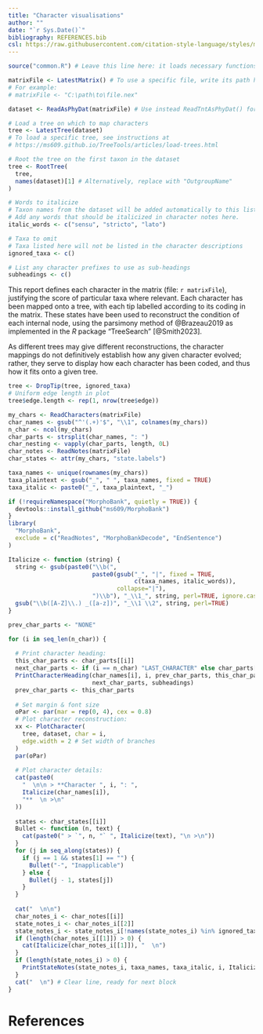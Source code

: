 ```yaml
---
title: "Character visualisations"
author: ""
date: "`r Sys.Date()`"
bibliography: REFERENCES.bib
csl: https://raw.githubusercontent.com/citation-style-language/styles/master/apa-old-doi-prefix.csl
---
```


<!--

This document can be compiled into a PDF, HTML or MS Word document by clicking
the "knit" button that appears when the file is opened in RStudio
(https://posit.co/downloads/)

Modify the file for your purposes by editing the code block below.

-->

```r
source("common.R") # Leave this line here: it loads necessary functions

matrixFile <- LatestMatrix() # To use a specific file, write its path here
# For example: 
# matrixFile <- "C:\path\to\file.nex"

dataset <- ReadAsPhyDat(matrixFile) # Use instead ReadTntAsPhyDat() for .tnt files

# Load a tree on which to map characters
tree <- LatestTree(dataset)
# To load a specific tree, see instructions at 
# https://ms609.github.io/TreeTools/articles/load-trees.html

# Root the tree on the first taxon in the dataset
tree <- RootTree(
  tree,
  names(dataset)[1] # Alternatively, replace with "OutgroupName"
)

# Words to italicize
# Taxon names from the dataset will be added automatically to this list
# Add any words that should be italicized in character notes here.
italic_words <- c("sensu", "stricto", "lato")

# Taxa to omit
# Taxa listed here will not be listed in the character descriptions
ignored_taxa <- c()

# List any character prefixes to use as sub-headings
subheadings <- c()
```

This report defines each character in the matrix (file: ``r matrixFile``),
justifying the score of particular taxa where relevant.
Each character has been mapped onto a tree, with each tip labelled according to
its coding in the matrix.
These states have been used to reconstruct the condition of each internal node,
using the parsimony method of @Brazeau2019 as implemented in the _R_ package
"TreeSearch" [@Smith2023].

As different trees may give different reconstructions, the character mappings 
do not definitively establish how any given character evolved; rather, they
serve to display how each character has been coded, and thus how it fits
onto a given tree.
```R
tree <- DropTip(tree, ignored_taxa)
# Uniform edge length in plot
tree$edge.length <- rep(1, nrow(tree$edge))
```

```R
my_chars <- ReadCharacters(matrixFile)
char_names <- gsub("^'(.+)'$", "\\1", colnames(my_chars))
n_char <- ncol(my_chars)
char_parts <- strsplit(char_names, ": ")
char_nesting <- vapply(char_parts, length, 0L)
char_notes <- ReadNotes(matrixFile)
char_states <- attr(my_chars, "state.labels")

taxa_names <- unique(rownames(my_chars))
taxa_plaintext <- gsub("_", " ", taxa_names, fixed = TRUE)
taxa_italic <- paste0("_", taxa_plaintext, "_")
```

```R
if (!requireNamespace("MorphoBank", quietly = TRUE)) {
  devtools::install_github("ms609/MorphoBank")
}
library(
  "MorphoBank",
  exclude = c("ReadNotes", "MorphoBankDecode", "EndSentence")
)

Italicize <- function (string) {
  string <- gsub(paste0("\\b(",
                        paste0(gsub("_", "|", fixed = TRUE,
                                    c(taxa_names, italic_words)),
                               collapse="|"),
                        ")\\b"), "_\\1_", string, perl=TRUE, ignore.case=FALSE)
  gsub("\\b([A-Z]\\.) _([a-z])", "_\\1 \\2", string, perl=TRUE)
}
```

```R
prev_char_parts <- "NONE"

for (i in seq_len(n_char)) {
  
  # Print character heading:
  this_char_parts <- char_parts[[i]]
  next_char_parts <- if (i == n_char) "LAST_CHARACTER" else char_parts[[i + 1L]]
  PrintCharacterHeading(char_names[i], i, prev_char_parts, this_char_parts, 
                        next_char_parts, subheadings)
  prev_char_parts <- this_char_parts
  
  # Set margin & font size
  oPar <- par(mar = rep(0, 4), cex = 0.8)
  # Plot character reconstruction:
  xx <- PlotCharacter(
    tree, dataset, char = i,
    edge.width = 2 # Set width of branches
  )
  par(oPar)
  
  # Plot character details:
  cat(paste0(
    "  \n\n > **Character ", i, ": ",
    Italicize(char_names[i]),
    "**  \n >\n"
  ))
  
  states <- char_states[[i]]
  Bullet <- function (n, text) {
    cat(paste0(" > `", n, "` ", Italicize(text), "\n >\n"))
  }
  for (j in seq_along(states)) {
    if (j == 1 && states[1] == "") {
      Bullet("-", "Inapplicable")
    } else {
      Bullet(j - 1, states[j])
    }
  }
  
  cat("  \n\n")
  char_notes_i <- char_notes[[i]]
  state_notes_i <- char_notes_i[[2]]
  state_notes_i <- state_notes_i[!names(state_notes_i) %in% ignored_taxa]
  if (length(char_notes_i[[1]]) > 0) {
    cat(Italicize(char_notes_i[[1]]), "  \n")
  }
  if (length(state_notes_i) > 0) {
    PrintStateNotes(state_notes_i, taxa_names, taxa_italic, i, Italicize)
  }
  cat("  \n") # Clear line, ready for next block
}
```

# References